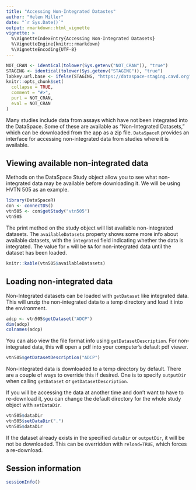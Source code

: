 ```yaml
---
title: "Accessing Non-Integrated Datastes"
author: "Helen Miller"
date: "`r Sys.Date()`"
output: rmarkdown::html_vignette
vignette: >
  %\VignetteIndexEntry{Accessing Non-Integrated Datasets}
  %\VignetteEngine{knitr::rmarkdown}
  %\VignetteEncoding{UTF-8}
---
```


```r
NOT_CRAN <- identical(tolower(Sys.getenv("NOT_CRAN")), "true")
STAGING <- identical(tolower(Sys.getenv("STAGING")), "true")
labkey.url.base <- ifelse(STAGING, "https://dataspace-staging.cavd.org", "https://dataspace.cavd.org")
knitr::opts_chunk$set(
  collapse = TRUE,
  comment = "#>",
  purl = NOT_CRAN,
  eval = NOT_CRAN
)
```

Many studies include data from assays which have not been integrated into the DataSpace. Some of these are available as "Non-Integrated Datasets," which can be downloaded from the app as a zip file. `DataSpaceR` provides an interface for accessing non-integrated data from studies where it is available. 

## Viewing available non-integrated data

Methods on the DataSpace Study object allow you to see what non-integrated data may be available before downloading it. We will be using HVTN 505 as an example. 

```r
library(DataSpaceR)
con <- connectDS()
vtn505 <- con$getStudy("vtn505")
vtn505
```

The print method on the study object will list available non-integrated datasets. The `availableDatasets` property shows some more info about available datasets, with the `integrated` field indicating whether the data is integrated. The value for `n` will be `NA` for non-integrated data until the dataset has been loaded. 

```r
knitr::kable(vtn505$availableDatasets)
```

## Loading non-integrated data

Non-Integrated datasets can be loaded with `getDataset` like integrated data. This will unzip the non-integrated data to a temp directory and load it into the environment. 

```r
adcp <- vtn505$getDataset("ADCP")
dim(adcp)
colnames(adcp)
```

You can also view the file format info using `getDatasetDescription`. For non-integrated data, this will open a pdf into your computer's default pdf viewer. 

```r
vtn505$getDatasetDescription("ADCP")
```

Non-integrated data is downloaded to a temp directory by default. There are a couple of ways to override this if desired. One is to specify `outputDir` when calling `getDataset` or `getDatasetDescription`.

If you will be accessing the data at another time and don't want to have to re-download it, you can change the default directory for the whole study object with `setDataDir`. 

```r
vtn505$dataDir
vtn505$setDataDir(".")
vtn505$dataDir
```

If the dataset already exists in the specified `dataDir` or `outputDir`, it will be not be downloaded. This can be overridden with `reload=TRUE`, which forces a re-download. 


## Session information

```r
sessionInfo()
```
